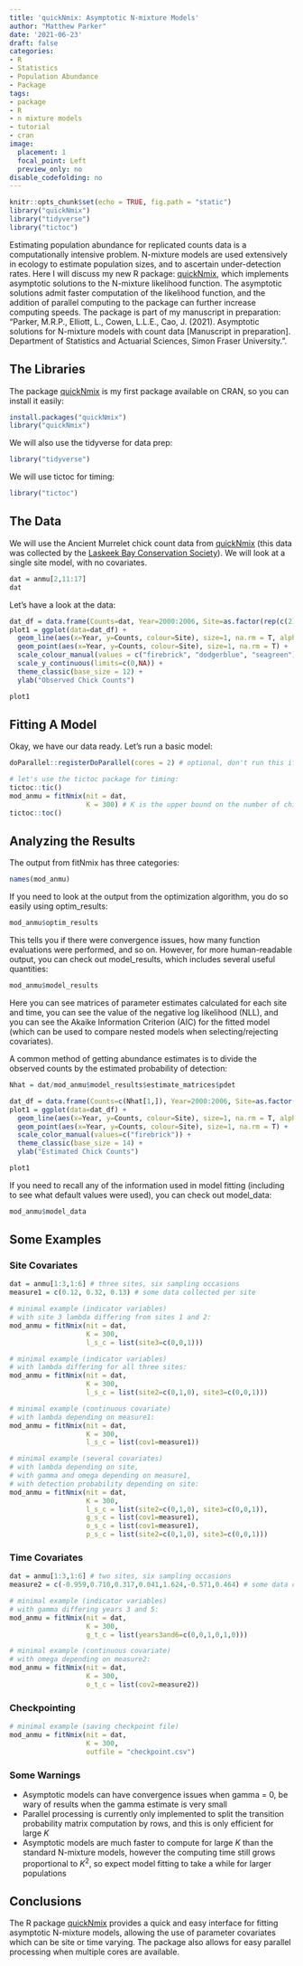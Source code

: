 ```yaml
---
title: 'quickNmix: Asymptotic N-mixture Models'
author: "Matthew Parker"
date: '2021-06-23'
draft: false
categories:
- R
- Statistics
- Population Abundance
- Package
tags:
- package
- R
- n mixture models
- tutorial
- cran
image:
  placement: 1
  focal_point: Left
  preview_only: no
disable_codefolding: no
---
```


```r
knitr::opts_chunk$set(echo = TRUE, fig.path = "static")
library("quickNmix")
library("tidyverse")
library("tictoc")
```

Estimating population abundance for replicated counts data is a computationally intensive problem. N-mixture models are used extensively in ecology to estimate population sizes, and to ascertain under-detection rates. Here I will discuss my new R package: [quickNmix](https://CRAN.R-project.org/package=quickNmix), which implements asymptotic solutions to the N-mixture likelihood function. The asymptotic solutions admit faster computation of the likelihood function, and the addition of parallel computing to the package can further increase computing speeds. The package is part of my manuscript in preparation: "Parker, M.R.P., Elliott, L., Cowen, L.L.E., Cao, J. (2021). Asymptotic solutions for N-mixture models with count data [Manuscript in preparation]. Department of Statistics and Actuarial Sciences, Simon Fraser University.".

## The Libraries

The package [quickNmix](https://CRAN.R-project.org/package=quickNmix) is my first package available on CRAN, so you can install it easily:

```r
install.packages("quickNmix")
library("quickNmix")
```

We will also use the tidyverse for data prep:

```r
library("tidyverse")
```

We will use tictoc for timing:

```r
library("tictoc")
```



## The Data

We will use the Ancient Murrelet chick count data from [quickNmix](https://CRAN.R-project.org/package=quickNmix) (this data was collected by the [Laskeek Bay Conservation Society](https://www.laskeekbay.org/)). We will look at a single site model, with no covariates.

```r
dat = anmu[2,11:17]
dat
```



Let's have a look at the data:

```r
dat_df = data.frame(Counts=dat, Year=2000:2006, Site=as.factor(rep(c(2), each=7)))
plot1 = ggplot(data=dat_df) + 
  geom_line(aes(x=Year, y=Counts, colour=Site), size=1, na.rm = T, alpha=0.3) +
  geom_point(aes(x=Year, y=Counts, colour=Site), size=1, na.rm = T) + 
  scale_colour_manual(values = c("firebrick", "dodgerblue", "seagreen")) +
  scale_y_continuous(limits=c(0,NA)) +
  theme_classic(base_size = 12) +
  ylab("Observed Chick Counts")

plot1
```


## Fitting A Model

Okay, we have our data ready. Let's run a basic model:

```r
doParallel::registerDoParallel(cores = 2) # optional, don't run this if you want to use a single processor

# let's use the tictoc package for timing:
tictoc::tic()
mod_anmu = fitNmix(nit = dat, 
                   K = 300) # K is the upper bound on the number of chicks
tictoc::toc()
```

## Analyzing the Results

The output from fitNmix has three categories:

```r
names(mod_anmu)
```

If you need to look at the output from the optimization algorithm, you do so easily using optim_results:

```r
mod_anmu$optim_results
```

This tells you if there were convergence issues, how many function evaluations were performed, and so on. However, for more human-readable output, you can check out model_results, which includes several useful quantities:

```r
mod_anmu$model_results
```

Here you can see matrices of parameter estimates calculated for each site and time, you can see the value of the negative log likelihood (NLL), and you can see the Akaike Information Criterion (AIC) for the fitted model (which can be used to compare nested models when selecting/rejecting covariates).

A common method of getting abundance estimates is to divide the observed counts by the estimated probability of detection:

```r
Nhat = dat/mod_anmu$model_results$estimate_matrices$pdet
```

```r
dat_df = data.frame(Counts=c(Nhat[1,]), Year=2000:2006, Site=as.factor(rep(c(2), each=7)))
plot1 = ggplot(data=dat_df) + 
  geom_line(aes(x=Year, y=Counts, colour=Site), size=1, na.rm = T, alpha=0.3) +
  geom_point(aes(x=Year, y=Counts, colour=Site), size=1, na.rm = T) +  
  scale_color_manual(values=c("firebrick")) +
  theme_classic(base_size = 14) +
  ylab("Estimated Chick Counts")

plot1
```

If you need to recall any of the information used in model fitting (including to see what default values were used), you can check out model_data:

```r
mod_anmu$model_data
```


## Some Examples

### Site Covariates

```r
dat = anmu[1:3,1:6] # three sites, six sampling occasions
measure1 = c(0.12, 0.32, 0.13) # some data collected per site

# minimal example (indicator variables)
# with site 3 lambda differing from sites 1 and 2:
mod_anmu = fitNmix(nit = dat, 
                   K = 300,
                   l_s_c = list(site3=c(0,0,1)))

# minimal example (indicator variables)
# with lambda differing for all three sites:
mod_anmu = fitNmix(nit = dat, 
                   K = 300,
                   l_s_c = list(site2=c(0,1,0), site3=c(0,0,1)))

# minimal example (continuous covariate)
# with lambda depending on measure1:
mod_anmu = fitNmix(nit = dat, 
                   K = 300,
                   l_s_c = list(cov1=measure1))

# minimal example (several covariates)
# with lambda depending on site,
# with gamma and omega depending on measure1,
# with detection probability depending on site:
mod_anmu = fitNmix(nit = dat, 
                   K = 300,
                   l_s_c = list(site2=c(0,1,0), site3=c(0,0,1)),
                   g_s_c = list(cov1=measure1),
                   o_s_c = list(cov1=measure1),
                   p_s_c = list(site2=c(0,1,0), site3=c(0,0,1)))
```

### Time Covariates

```r
dat = anmu[1:3,1:6] # two sites, six sampling occasions
measure2 = c(-0.959,0.710,0.317,0.041,1.624,-0.571,0.464) # some data collected per year

# minimal example (indicator variables)
# with gamma differing years 3 and 5:
mod_anmu = fitNmix(nit = dat, 
                   K = 300,
                   g_t_c = list(years3and6=c(0,0,1,0,1,0)))

# minimal example (continuous covariate)
# with omega depending on measure2:
mod_anmu = fitNmix(nit = dat, 
                   K = 300,
                   o_t_c = list(cov2=measure2))
```

### Checkpointing

```r
# minimal example (saving checkpoint file)
mod_anmu = fitNmix(nit = dat, 
                   K = 300,
                   outfile = "checkpoint.csv")
```

### Some Warnings

- Asymptotic models can have convergence issues when gamma = 0, be wary of results when the gamma estimate is very small
- Parallel processing is currently only implemented to split the transition probability matrix computation by rows, and this is only efficient for large $K$
- Asymptotic models are much faster to compute for large $K$ than the standard N-mixture models, however the computing time still grows proportional to $K^2$, so expect model fitting to take a while for larger populations

## Conclusions

The R package [quickNmix](https://CRAN.R-project.org/package=quickNmix) provides a quick and easy interface for fitting asymptotic N-mixture models, allowing the use of parameter covariates which can be site or time varying. The package also allows for easy parallel processing when multiple cores are available.




